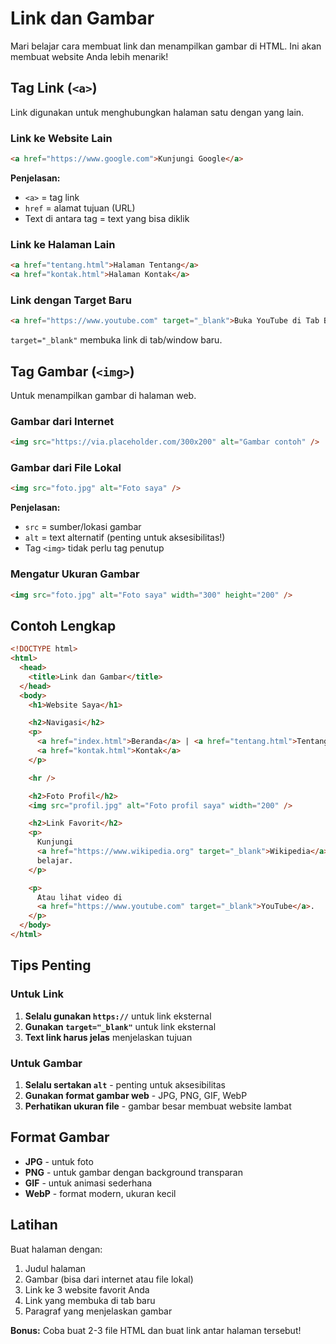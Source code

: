 # Link dan Gambar

Mari belajar cara membuat link dan menampilkan gambar di HTML. Ini akan membuat website Anda lebih menarik!

## Tag Link (`<a>`)

Link digunakan untuk menghubungkan halaman satu dengan yang lain.

### Link ke Website Lain

```html
<a href="https://www.google.com">Kunjungi Google</a>
```

**Penjelasan:**

- `<a>` = tag link
- `href` = alamat tujuan (URL)
- Text di antara tag = text yang bisa diklik

### Link ke Halaman Lain

```html
<a href="tentang.html">Halaman Tentang</a>
<a href="kontak.html">Halaman Kontak</a>
```

### Link dengan Target Baru

```html
<a href="https://www.youtube.com" target="_blank">Buka YouTube di Tab Baru</a>
```

`target="_blank"` membuka link di tab/window baru.

## Tag Gambar (`<img>`)

Untuk menampilkan gambar di halaman web.

### Gambar dari Internet

```html
<img src="https://via.placeholder.com/300x200" alt="Gambar contoh" />
```

### Gambar dari File Lokal

```html
<img src="foto.jpg" alt="Foto saya" />
```

**Penjelasan:**

- `src` = sumber/lokasi gambar
- `alt` = text alternatif (penting untuk aksesibilitas!)
- Tag `<img>` tidak perlu tag penutup

### Mengatur Ukuran Gambar

```html
<img src="foto.jpg" alt="Foto saya" width="300" height="200" />
```

## Contoh Lengkap

```html
<!DOCTYPE html>
<html>
  <head>
    <title>Link dan Gambar</title>
  </head>
  <body>
    <h1>Website Saya</h1>

    <h2>Navigasi</h2>
    <p>
      <a href="index.html">Beranda</a> | <a href="tentang.html">Tentang</a> |
      <a href="kontak.html">Kontak</a>
    </p>

    <hr />

    <h2>Foto Profil</h2>
    <img src="profil.jpg" alt="Foto profil saya" width="200" />

    <h2>Link Favorit</h2>
    <p>
      Kunjungi
      <a href="https://www.wikipedia.org" target="_blank">Wikipedia</a> untuk
      belajar.
    </p>

    <p>
      Atau lihat video di
      <a href="https://www.youtube.com" target="_blank">YouTube</a>.
    </p>
  </body>
</html>
```

## Tips Penting

### Untuk Link

1. **Selalu gunakan `https://`** untuk link eksternal
2. **Gunakan `target="_blank"`** untuk link eksternal
3. **Text link harus jelas** menjelaskan tujuan

### Untuk Gambar

1. **Selalu sertakan `alt`** - penting untuk aksesibilitas
2. **Gunakan format gambar web** - JPG, PNG, GIF, WebP
3. **Perhatikan ukuran file** - gambar besar membuat website lambat

## Format Gambar

- **JPG** - untuk foto
- **PNG** - untuk gambar dengan background transparan
- **GIF** - untuk animasi sederhana
- **WebP** - format modern, ukuran kecil

## Latihan

Buat halaman dengan:

1. Judul halaman
2. Gambar (bisa dari internet atau file lokal)
3. Link ke 3 website favorit Anda
4. Link yang membuka di tab baru
5. Paragraf yang menjelaskan gambar

**Bonus:** Coba buat 2-3 file HTML dan buat link antar halaman tersebut!
